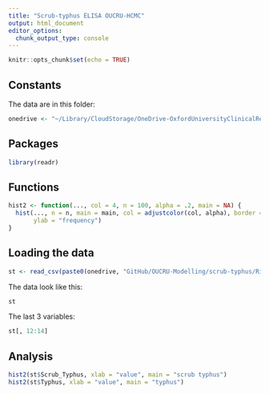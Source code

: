 ```yaml
---
title: "Scrub-typhus ELISA OUCRU-HCMC"
output: html_document
editor_options: 
  chunk_output_type: console
---
```


```r
knitr::opts_chunk$set(echo = TRUE)
```


## Constants

The data are in this folder:

```r
onedrive <- "~/Library/CloudStorage/OneDrive-OxfordUniversityClinicalResearchUnit/"
```


## Packages

```r
library(readr)
```


## Functions

```r
hist2 <- function(..., col = 4, n = 100, alpha = .2, main = NA) {
  hist(..., n = n, main = main, col = adjustcolor(col, alpha), border = col,
       ylab = "frequency")
}
```


## Loading the data

```r
st <- read_csv(paste0(onedrive, "GitHub/OUCRU-Modelling/scrub-typhus/Rickettsia_ELISA.csv"))
```

The data look like this:

```r
st
```

The last 3 variables:

```r
st[, 12:14]
```


## Analysis

```r
hist2(st$Scrub_Typhus, xlab = "value", main = "scrub typhus")
hist2(st$Typhus, xlab = "value", main = "typhus")
```

